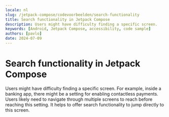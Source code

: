 ```yaml
---
locale: nl
slug: /jetpack-compose/codevoorbeelden/search-functionality
title: Search functionality in Jetpack Compose
description: Users might have difficulty finding a specific screen.
keywords: [Android, Jetpack Compose, accessibility, code sample]
authors: [pavlo]
date: 2024-07-09
---
```


# Search functionality in Jetpack Compose

Users might have difficulty finding a specific screen. For example, inside a banking app, there might be a setting for enabling contactless payments. Users likely need to navigate through multiple screens to reach before reaching this setting. It helps to offer search functionality to jump directly to this screen.

<CodeSample id="screen-search" platform="compose" locale="nl"/>
